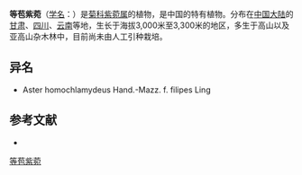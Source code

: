 {{Speciesbox
| name = 等苞紫菀
| status = 
| status_system = 
| image =
| genus = Aster
| species = homochlamydeus
| authority = Hand.-Mazz.
}}

'''等苞紫菀'''（[[学名|学名]]：{{lang|la|''Aster homochlamydeus''}}）是[[菊科|菊科]][[紫菀属|紫菀属]]的植物，是中国的特有植物。分布在[[中国大陆|中国大陆]]的[[甘肃|甘肃]]、[[四川|四川]]、[[云南|云南]]等地，生长于海拔3,000米至3,300米的地区，多生于高山以及亚高山杂木林中，目前尚未由人工引种栽培。

== 异名 ==
* Aster homochlamydeus Hand.-Mazz. f. filipes Ling

== 参考文献 ==
<div class="references-small">
* {{cite web| url =http://www.bioinfo.cn/db05/KmzwSpecies.php?action=view&id=4275| title =等苞紫菀| work =《中国高等植物数据库全库》| publisher =中国科学院微生物研究所| author =昆明植物研究所| accessdate =2009-02-25| archive-date =2016-03-05| archive-url =https://web.archive.org/web/20160305035621/http://www.bioinfo.cn/db05/KmzwSpecies.php?action=view&id=4275| dead-url =yes}}
</div>
{{Taxonbar|from=Q15231024}}

[[Category:紫菀属|等苞紫菀]]


{{植物小作品}}